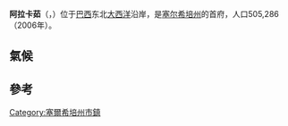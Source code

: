 {{coord|10|55|S|37|0|W|display=title}}
{{Infobox settlement
|name                   = 阿拉卡茹
|settlement_type        = 市
|official_name          = 阿拉卡茹市
|image_skyline          = Montagem_-_Aracaju.jpg
|imagesize              = 280px
|image_caption          = 
|image_flag             = Bandeira de Aracaju.svg
|image_seal             = Brasão de Aracaju.svg
|image_map              = Brazil Sergipe Aracaju location map.svg
|mapsize                = 250px
|map_caption            = 阿拉卡茹在[[塞尔希培州|塞尔希培州]]的位置
|image_map1             = Brazil State Sergipe.svg
|pushpin_map            =
|subdivision_type       = [[世界政區索引|國家]]
|subdivision_type1      = [[巴西地理分区|地區]]
|subdivision_type2      = [[巴西行政区划|州]]
|subdivision_name       = {{flag|Brazil}}
|subdivision_name1      = [[巴西东北部|东北部]]
|subdivision_name2      = [[Image:Bandeira_de_Sergipe.svg|border]] [[塞尔希培州|塞尔希培州]]
|leader_title           = 市長
|leader_name            = Edvaldo Nogueira ([[民主工党_(巴西)|PDT]])
|established_title      = 建立
|established_date       = 1592年
|established_title2     = 成為首府
|established_date2      = 1855年3月17日
|area_magnitude         =
|area_total_km2         = 181.857
|area_total_sq_mi       =
|area_land_km2          =
|area_land_sq_mi        =
|area_water_km2         =
|area_water_sq_mi       =
|area_water_percent     =
|area_urban_km2         =
|area_urban_sq_mi       =
|area_metro_km2         =
|area_metro_sq_mi       =
|population_as_of       = 2016
|population_note        =
|population_footnotes   =
|population_total       = 641523
|population_metro       =
|population_urban       =
|population_density_km2     = auto
|population_density_sq_mi =
|timezone               = [[UTC-3|UTC-3]]
|utc_offset             = -3
|timezone_DST           = [[UTC-2|UTC-2]]
|utc_offset_DST         = -2
|elevation_m            = 4
|elevation_ft           =
|area_code              = (+55) 79
|postal_code_type       = Postal Code
|postal_code            = 49000-000
|footnotes              =
|blank_name         = 
|blank_info         = 
|website                  = [http://www.aracaju.se.gov.br Aracaju]
}}
'''阿拉卡茹'''（{{lang-pt|Aracaju}}，{{IPA-pt|aɾakaˈʒu}}）位于[[巴西|巴西]]东北[[大西洋|大西洋]]沿岸，是[[塞尔希培州|塞尔希培州]]的首府，人口505,286（2006年）。

== 氣候 ==
{{Weather box
|location = Aracaju (1961–1990)
|width  = 100%
|metric first = yes
|single line = yes
|Jan high C  = 29.6 |Jan low C  = 24.3
|Feb high C  = 29.8 |Feb low C  = 24.2
|Mar high C  = 29.8 |Mar low C  = 24.2
|Apr high C  = 29.4 |Apr low C  = 23.6
|May high C  = 28.5 |May low C  = 23.1
|Jun high C  = 27.6 |Jun low C  = 22.3
|Jul high C  =  27  |Jul low C  = 21.6
|Aug high C  = 26.9 |Aug low C  = 21.6
|Sep high C  = 27.4 |Sep low C  = 22.5
|Oct high C  = 28.2 |Oct low C  = 23.3
|Nov high C  = 28.6 |Nov low C  = 23.5
|Dec high C  = 29.1 |Dec low C  = 23.8
|year high C = 28.5 |year low C = 23.2

|Jan mean C  =  27
|Feb mean C  = 27.1
|Mar mean C  = 27.1
|Apr mean C  = 26.7
|May mean C  =  26
|Jun mean C  = 25.1
|Jul mean C  = 24.4
|Aug mean C  = 24.4
|Sep mean C  =  25
|Oct mean C  = 25.9
|Nov mean C  = 26.3
|Dec mean C  = 26.6
|year mean C =  26

|Jan record low C  = 20.5
|Feb record low C  = 19.7
|Mar record low C  = 19.8
|Apr record low C  =  20
|May record low C  =  19
|Jun record low C  = 17.8
|Jul record low C  = 17.6
|Aug record low C  = 14.6
|Sep record low C  =  18
|Oct record low C  =  19
|Nov record low C  =  18
|Dec record low C  =  16
|year record low C = 14.6

|Jan rain mm  = 77.9
|Feb rain mm  = 85.1
|Mar rain mm  = 175.7
|Apr rain mm  = 261.2
|May rain mm  = 333.8
|Jun rain mm  = 207.2
|Jul rain mm  = 174.7
|Aug rain mm  = 113.9
|Sep rain mm  = 91.4
|Oct rain mm  = 65.8
|Nov rain mm  = 52.3
|Dec rain mm  = 56.3
|rain colour = green

|unit rain days  = 1 mm
|Jan rain days  = 7
|Feb rain days  = 9
|Mar rain days  = 13
|Apr rain days  = 15
|May rain days  = 17
|Jun rain days  = 18
|Jul rain days  = 16
|Aug rain days  = 13
|Sep rain days  = 10
|Oct rain days  = 5
|Nov rain days  = 5
|Dec rain days  = 5

|Jan humidity  = 78.1
|Feb humidity  = 76.6
|Mar humidity  =  78
|Apr humidity  = 79.6
|May humidity  = 77.6
|Jun humidity  = 77.3
|Jul humidity  = 78.2
|Aug humidity  = 78.2
|Sep humidity  = 78.1
|Oct humidity  = 78.7
|Nov humidity  = 78.8
|Dec humidity  =  79
|year humidity = 78.2

|Jan sun  = 264.1
|Feb sun  = 224.3
|Mar sun  = 234.1
|Apr sun  = 210.6
|May sun  =  205
|Jun sun  = 176.7
|Jul sun  = 200.7
|Aug sun  = 221.9
|Sep sun  = 218.5
|Oct sun  = 250.6
|Nov sun  = 262.9
|Dec sun  = 251.6
|year sun = 2721

|source = Brazilian National Institute of Meteorology (INMET).<ref name="Rainfall_INMET">{{cite web|url=http://www.inmet.gov.br/webcdp/climatologia/normais/imagens/normais/planilhas/Precipitacao-Acumulada_NCB_1961-1990.xls |title=Precipitação Acumulada Mensal e Anual (mm) |date=1961–1990 |language=pt |publisher=Brazilian National Institute of Meteorology |accessdate=August 30, 2014 |archiveurl=https://web.archive.org/web/20140808060527/http://www.inmet.gov.br/webcdp/climatologia//normais//imagens//normais//planilhas/Precipitacao-Acumulada_NCB_1961-1990.xls |archivedate=August 8, 2014 }}</ref><ref name="DailyMeanC_INMET">{{cite web|url=http://www.inmet.gov.br/webcdp/climatologia/normais/imagens/normais/planilhas/Temperatura-Media-Compensada_NCB_1961-1990.xls |title=Temperatura Média Compensada (°C) |date=1961–1990 |language=pt |publisher=Brazilian National Institute of Meteorology |accessdate=August 30, 2014 |archiveurl=https://web.archive.org/web/20140808060540/http://www.inmet.gov.br/webcdp/climatologia//normais//imagens//normais//planilhas/Temperatura-Media-Compensada_NCB_1961-1990.xls |archivedate=August 8, 2014 }}</ref><ref name="AverageHighC_INMET">{{cite web|url=http://www.inmet.gov.br/webcdp/climatologia/normais/imagens/normais/planilhas/Temperatura-Maxima_NCB_1961-1990.xls |title=Temperatura Máxima (°C) |date=1961–1990 |language=pt |publisher=Brazilian National Institute of Meteorology |accessdate=August 30, 2014 |archiveurl=https://web.archive.org/web/20140808060537/http://www.inmet.gov.br/webcdp/climatologia//normais//imagens//normais//planilhas/Temperatura-Maxima_NCB_1961-1990.xls |archivedate=August 8, 2014 }}</ref><ref name="AverageLowC_INMET">{{cite web|url=http://www.inmet.gov.br/webcdp/climatologia/normais/imagens/normais/planilhas/Temperatura-Minima_NCB_1961-1990.xls |title=Temperatura Mínima (°C) |date=1961–1990 |language=pt |publisher=Brazilian National Institute of Meteorology |accessdate=August 30, 2014 |archiveurl=https://web.archive.org/web/20140808060545/http://www.inmet.gov.br/webcdp/climatologia//normais//imagens//normais//planilhas/Temperatura-Minima_NCB_1961-1990.xls |archivedate=August 8, 2014 }}</ref><ref name="RecordLowC_INMET">{{cite web |url=http://www.inmet.gov.br/webcdp/climatologia/normais/imagens/normais/planilhas/Temperatura-Minima-Absoluta-NCB_1961-1990.xls |title=Temperatura Mínima Absoluta (ºC) |publisher=Brazilian National Institute of Meteorology (Inmet) |accessdate=August 30, 2014 |archive-date=2014-06-21 |archive-url=https://www.webcitation.org/6QUuBvIoo?url=http://www.inmet.gov.br/webcdp/climatologia/normais/imagens/normais/planilhas/Temperatura-Minima-Absoluta-NCB_1961-1990.xls |dead-url=yes }}{{cbignore|bot=medic}}</ref><ref name="RainyDays_INMET">{{cite web|url=http://www.inmet.gov.br/webcdp/climatologia/normais/imagens/normais/planilhas/Numero-Dias-Precipitacao-Maior-ou-Igual-1mm_NCB_1961-1990.xls |title=Número de Dias com Precipitação Maior ou Igual a 1 mm (dias) |publisher=Brazilian National Institute of Meteorology |accessdate=August 30, 2014 |archiveurl=https://web.archive.org/web/20140827173708/http://www.inmet.gov.br/webcdp/climatologia/normais/imagens/normais/planilhas/Numero-Dias-Precipitacao-Maior-ou-Igual-1mm_NCB_1961-1990.xls |archivedate=August 27, 2014 }}</ref><ref name="Sunshine_INMET">{{cite web|url=http://www.inmet.gov.br/webcdp/climatologia/normais/imagens/normais/planilhas/Insolacao-Total_NCB_1961-1990.xls |title=Insolação Total (horas) |publisher=Brazilian National Institute of Meteorology |accessdate=August 30, 2014 |archiveurl=https://web.archive.org/web/20140808060530/http://www.inmet.gov.br/webcdp/climatologia//normais//imagens//normais//planilhas/Insolacao-Total_NCB_1961-1990.xls |archivedate=August 8, 2014 }}</ref><ref name="Humidity_INMET">{{cite web|url=http://www.inmet.gov.br/webcdp/climatologia/normais/imagens/normais/planilhas/Umidade-Relativa-Mensal-Media-Compensada_NCB_1961-1990.xls |title=Umidade Relativa do Ar Média Compensada (%) |publisher=Brazilian National Institute of Meteorology |accessdate=August 30, 2014 |archiveurl=https://web.archive.org/web/20140808060524/http://www.inmet.gov.br/webcdp/climatologia//normais//imagens//normais//planilhas/Umidade-Relativa-Mensal-Media-Compensada_NCB_1961-1990.xls |archivedate=August 8, 2014 }}</ref>
}}

== 參考 ==
{{reflist}}

{{Authority control}}

{{Brazil-geo-stub}}
{{塞爾希培州市鎮}}
[[Category:塞爾希培州市鎮|Category:塞爾希培州市鎮]]